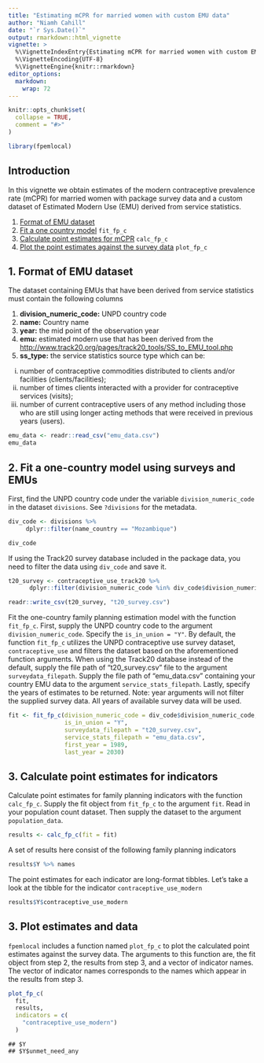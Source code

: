 ```yaml
---
title: "Estimating mCPR for married women with custom EMU data"
author: "Niamh Cahill"
date: "`r Sys.Date()`"
output: rmarkdown::html_vignette
vignette: >
  %\VignetteIndexEntry{Estimating mCPR for married women with custom EMU data}
  %\VignetteEncoding{UTF-8}
  %\VignetteEngine{knitr::rmarkdown}
editor_options: 
  markdown: 
    wrap: 72
---
```


```r
knitr::opts_chunk$set(
  collapse = TRUE,
  comment = "#>"
)
```

```r
library(fpemlocal)
```

## Introduction

In this vignette we obtain estimates of the modern contraceptive
prevalence rate (mCPR) for married women with package survey data and a
custom dataset of Estimated Modern Use (EMU) derived from service
statistics.

1.  [Format of EMU dataset](#emu)
2.  [Fit a one country model](#fit) `fit_fp_c`
3.  [Calculate point estimates for mCPR](#results) `calc_fp_c`
4.  [Plot the point estimates against the survey data](#plot)
    `plot_fp_c`

## <a name="emu"></a>

## 1. Format of EMU dataset

The dataset containing EMUs that have been derived from service
statistics must contain the following columns

1.  **division_numeric_code:** UNPD country code
2.  **name:** Country name
3.  **year:** the mid point of the observation year
4.  **emu:** estimated modern use that has been derived from the
    [http://www.track20.org/pages/track20_tools/SS_to_EMU_tool.php](SS%20to%20EMU%20tool)
5.  **ss_type:** the service statistics source type which can be:

<!-- -->

(i) number of contraceptive commodities distributed to clients and/or
    facilities (clients/facilities);
(ii) number of times clients interacted with a provider for
     contraceptive services (visits);
(iii) number of current contraceptive users of any method including
      those who are still using longer acting methods that were received
      in previous years (users).

```r
emu_data <- readr::read_csv("emu_data.csv")
emu_data
```

## <a name="fit"></a>

## 2. Fit a one-country model using surveys and EMUs

First, find the UNPD country code under the variable
`division_numeric_code` in the dataset `divisions`. See `?divisions` for
the metadata.

```r
div_code <- divisions %>%
     dplyr::filter(name_country == "Mozambique")

div_code
```

If using the Track20 survey database included in the package data, you
need to filter the data using `div_code` and save it.

```r
t20_survey <- contraceptive_use_track20 %>%
      dplyr::filter(division_numeric_code %in% div_code$division_numeric_code) 

readr::write_csv(t20_survey, "t20_survey.csv")
```

Fit the one-country family planning estimation model with the function
`fit_fp_c`. First, supply the UNPD country code to the argument
`division_numeric_code`. Specify the `is_in_union = "Y"`. By default,
the function `fit_fp_c` utilizes the UNPD contraceptive use survey
dataset, `contraceptive_use` and filters the dataset based on the
aforementioned function arguments. When using the Track20 database
instead of the default, supply the file path of "t20_survey.csv" file to
the argument `surveydata_filepath`. Supply the file path of
"emu_data.csv" containing your country EMU data to the argument
`service_stats_filepath`. Lastly, specify the years of estimates to be
returned. Note: year arguments will not filter the supplied survey data.
All years of available survey data will be used.

```r
fit <- fit_fp_c(division_numeric_code = div_code$division_numeric_code,
                is_in_union = "Y",
                surveydata_filepath = "t20_survey.csv",
                service_stats_filepath = "emu_data.csv",
                first_year = 1989,
                last_year = 2030)

```

## <a name="results"></a>

## 3. Calculate point estimates for indicators

Calculate point estimates for family planning indicators with the
function `calc_fp_c`. Supply the fit object from `fit_fp_c` to the
argument `fit`. Read in your population count dataset. Then supply the
dataset to the argument `population_data`.

```r
results <- calc_fp_c(fit = fit)
```

A set of results here consist of the following family planning
indicators

```r
results$Y %>% names
```

The point estimates for each indicator are long-format tibbles. Let's
take a look at the tibble for the indicator `contraceptive_use_modern`

```r
results$Y$contraceptive_use_modern
```

## <a name="plot"></a>

## 3. Plot estimates and data

`fpemlocal` includes a function named `plot_fp_c` to plot the calculated
point estimates against the survey data. The arguments to this function
are, the fit object from step 2, the results from step 3, and a vector
of indicator names. The vector of indicator names corresponds to the
names which appear in the results from step 3.

```r
plot_fp_c(
  fit,
  results,
  indicators = c(
    "contraceptive_use_modern")
  )
```

    ## $Y
    ## $Y$unmet_need_any
